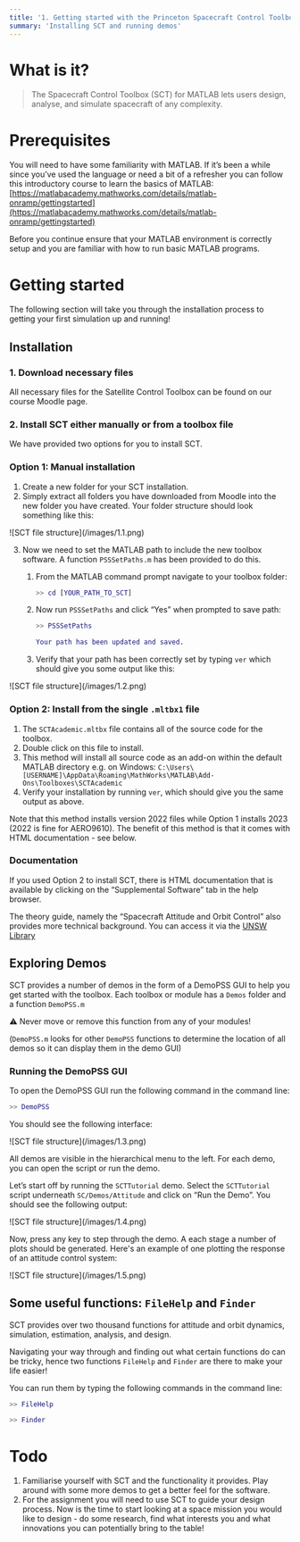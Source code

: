 ```yaml
---
title: '1. Getting started with the Princeton Spacecraft Control Toolbox (SCT)'
summary: 'Installing SCT and running demos'
---
```


# What is it?

> The Spacecraft Control Toolbox (SCT) for MATLAB lets users design, analyse, and simulate spacecraft of any complexity.

# Prerequisites

You will need to have some familiarity with MATLAB. If it’s been a while since you’ve used the language or need a bit of a refresher you can follow this introductory course to learn the basics of MATLAB: [https://matlabacademy.mathworks.com/details/matlab-onramp/gettingstarted](https://matlabacademy.mathworks.com/details/matlab-onramp/gettingstarted)

Before you continue ensure that your MATLAB environment is correctly setup and you are familiar with how to run basic MATLAB programs.

# Getting started

The following section will take you through the installation process to getting your first simulation up and running!

## Installation

### 1. Download necessary files

All necessary files for the Satellite Control Toolbox can be found on our course Moodle page.

### 2. Install SCT either manually or from a toolbox file

We have provided two options for you to install SCT.

### Option 1: Manual installation

1. Create a new folder for your SCT installation.
2. Simply extract all folders you have downloaded from Moodle into the new folder you have created. Your folder structure should look something like this:

<aside className='flex justify-center'>
  ![SCT file structure](/images/1.1.png)
</aside>

3. Now we need to set the MATLAB path to include the new toolbox software. A function `PSSSetPaths.m` has been provided to do this.

   1. From the MATLAB command prompt navigate to your toolbox folder:

      ```matlab
      >> cd [YOUR_PATH_TO_SCT]
      ```

   2. Now run `PSSSetPaths` and click “Yes” when prompted to save path:

      ```matlab
      >> PSSSetPaths

      Your path has been updated and saved.
      ```

   3. Verify that your path has been correctly set by typing `ver` which should give you some output like this:

<aside className='flex justify-center ml-12'>
  ![SCT file structure](/images/1.2.png)
</aside>

### Option 2: Install from the single `.mltbx1` file

1. The `SCTAcademic.mltbx` file contains all of the source code for the toolbox.
2. Double click on this file to install.
3. This method will install all source code as an add-on within the default MATLAB directory e.g. on Windows: `C:\Users\[USERNAME]\AppData\Roaming\MathWorks\MATLAB\Add-Ons\Toolboxes\SCTAcademic`
4. Verify your installation by running `ver`, which should give you the same output as above.

Note that this method installs version 2022 files while Option 1 installs 2023 (2022 is fine for AERO9610). The benefit of this method is that it comes with HTML documentation - see below.

### **Documentation**

If you used Option 2 to install SCT, there is HTML documentation that is available by clicking on the “Supplemental Software” tab in the help browser.

The theory guide, namely the “Spacecraft Attitude and Orbit Control” also provides more technical background. You can access it via the [UNSW Library](https://primoa.library.unsw.edu.au/discovery/fulldisplay?docid=alma9951459154801731&context=L&vid=61UNSW_INST:UNSWS&lang=en&search_scope=MyInst_and_CI&adaptor=Local%20Search%20Engine&tab=Everything&query=any,contains,Spacecraft%20Attitude%20and%20Orbit%20Control)

## Exploring Demos

SCT provides a number of demos in the form of a DemoPSS GUI to help you get started with the toolbox. Each toolbox or module has a `Demos` folder and a function `DemoPSS.m`

<aside className='bg-pink-100 rounded-md p-1 pl-4'>
  ⚠️ Never move or remove this function from any of your modules!
</aside>

(`DemoPSS.m` looks for other `DemoPSS` functions to determine the location of all demos so it can display them in the demo GUI)

### Running the DemoPSS GUI

To open the DemoPSS GUI run the following command in the command line:

```matlab
>> DemoPSS
```

You should see the following interface:

<aside className='flex justify-center'>
  ![SCT file structure](/images/1.3.png)
</aside>

All demos are visible in the hierarchical menu to the left. For each demo, you can open the script or run the demo.

Let’s start off by running the `SCTTutorial` demo. Select the `SCTTutorial` script underneath `SC/Demos/Attitude` and click on “Run the Demo”. You should see the following output:

<aside className='flex justify-center'>
  ![SCT file structure](/images/1.4.png)
</aside>

Now, press any key to step through the demo. A each stage a number of plots should be generated. Here's an example of one plotting the response of an attitude control system:

<aside className='flex justify-center'>
  ![SCT file structure](/images/1.5.png)
</aside>

## Some useful functions: `FileHelp` and `Finder`

SCT provides over two thousand functions for attitude and orbit dynamics, simulation, estimation, analysis, and design.

Navigating your way through and finding out what certain functions do can be tricky, hence two functions `FileHelp` and `Finder` are there to make your life easier!

You can run them by typing the following commands in the command line:

```matlab
>> FileHelp
```

<div className='h-8'></div>

```matlab
>> Finder
```

# Todo

1. Familiarise yourself with SCT and the functionality it provides. Play around with some more demos to get a better feel for the software.
2. For the assignment you will need to use SCT to guide your design process. Now is the time to start looking at a space mission you would like to design - do some research, find what interests you and what innovations you can potentially bring to the table!
